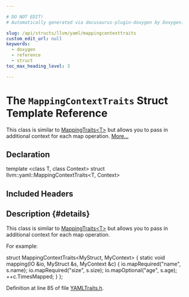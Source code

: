 ```yaml
---

# DO NOT EDIT!
# Automatically generated via docusaurus-plugin-doxygen by Doxygen.

slug: /api/structs/llvm/yaml/mappingcontexttraits
custom_edit_url: null
keywords:
  - doxygen
  - reference
  - struct
toc_max_heading_level: 3

---
```





# The `MappingContextTraits` Struct Template Reference

<DoxygenPage pluginConfig={pluginConfig}>

This class is similar to <a href="/docs/api/structs/llvm/yaml/mappingtraits">MappingTraits&lt;T&gt;</a> but allows you to pass in additional context for each map operation. <a href="#details">More...</a>

## Declaration

<CodeBlock>template &lt;class T, class Context&gt;
struct llvm::yaml::MappingContextTraits&lt;T, Context&gt;</CodeBlock>

## Included Headers

<IncludesList>
<IncludesListItem
  filePath="llvm/Support/YAMLTraits.h"
  permalink="/docs/api/files/include/include/llvm/include/llvm/support/yamltraits-h"
  isLocal="true" />
</IncludesList>

## Description {#details}

This class is similar to <a href="/docs/api/structs/llvm/yaml/mappingtraits">MappingTraits&lt;T&gt;</a> but allows you to pass in additional context for each map operation.

For example: 

<CodeBlock>
struct MappingContextTraits&lt;MyStruct, MyContext&gt; &#123;
  static void mapping(IO &amp;io, MyStruct &amp;s, MyContext &amp;c) &#123;
    io.mapRequired(&quot;name&quot;, s.name);
    io.mapRequired(&quot;size&quot;, s.size);
    io.mapOptional(&quot;age&quot;,  s.age);
    ++c.TimesMapped;
  &#125;
&#125;; 
</CodeBlock>

Definition at line 85 of file <a href="/docs/api/files/include/include/llvm/include/llvm/support/yamltraits-h">YAMLTraits.h</a>.

</DoxygenPage>

